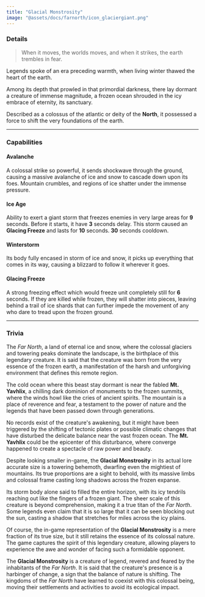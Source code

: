 ```yaml
---
title: "Glacial Monstrosity"
image: "@assets/docs/farnorth/icon_glaciergiant.png"
---
```


### Details

> When it moves, the worlds moves, and when it strikes, the earth trembles in fear.

Legends spoke of an era preceding warmth, when living winter thawed the heart of the earth.

Among its depth that prowled in that primordial darkness, there lay dormant a creature of immense magnitude, a frozen ocean shrouded in the icy embrace of eternity, its sanctuary.

Described as a colossus of the atlantic or deity of the **North**, it possessed a force to shift the very foundations of the earth.

---

### Capabilities

<Tabs client:load>

<Tab name="Main Attack">

#### Avalanche

A colossal strike so powerful, it sends shockwave through the ground, causing a massive avalanche of ice and snow to cascade down upon its foes. Mountain crumbles, and regions of ice shatter under the immense pressure.

</Tab>

<Tab name="Ability">

#### Ice Age

Ability to exert a giant storm that freezes enemies in very large areas for **9** seconds. Before it starts, it have **3** seconds delay. This storm caused an **Glacing Freeze** and lasts for **10** seconds. **30** seconds cooldown.

</Tab>

<Tab name="Passive">

#### Winterstorm

Its body fully encased in storm of ice and snow, it picks up everything that comes in its way, causing a blizzard to follow it wherever it goes.

</Tab>

<Tab name="Effects">

#### Glacing Freeze

A strong freezing effect which would freeze unit completely still for **6** seconds. If they are killed while frozen, they will shatter into pieces, leaving behind a trail of ice shards that can further impede the movement of any who dare to tread upon the frozen ground.

</Tab>

</Tabs>

----

### Trivia

<Accordion client:load title="Location of origin?">

The *Far North*, a land of eternal ice and snow, where the colossal glaciers and towering peaks dominate the landscape, is the birthplace of this legendary creature. It is said that the creature was born from the very essence of the frozen earth, a manifestation of the harsh and unforgiving environment that defines this remote region.

The cold ocean where this beast stay dormant is near the fabled **Mt. Yavhlix**, a chilling dark dominion of monuments to the frozen summits, where the winds howl like the cries of ancient spirits. The mountain is a place of reverence and fear, a testament to the power of nature and the legends that have been passed down through generations.

No records exist of the creature's awakening, but it might have been triggered by the shifting of tectonic plates or possible climatic changes that have disturbed the delicate balance near the vast frozen ocean. The **Mt. Yavhlix** could be the epicenter of this disturbance, where converge happened to create a spectacle of raw power and beauty.

</Accordion>

<Accordion client:load title="True size?">

Despite looking smaller in-game, the **Glacial Monstrosity** in its actual lore accurate size is a towering behemoth, dwarfing even the mightiest of mountains. Its true proportions are a sight to behold, with its massive limbs and colossal frame casting long shadows across the frozen expanse.

Its storm body alone said to filled the entire horizon, with its icy tendrils reaching out like the fingers of a frozen giant. The sheer scale of this creature is beyond comprehension, making it a true titan of the *Far North*. Some legends even claim that it is so large that it can be seen blocking out the sun, casting a shadow that stretches for miles across the icy plains.

Of course, the in-game representation of the **Glacial Monstrosity** is a mere fraction of its true size, but it still retains the essence of its colossal nature. The game captures the spirit of this legendary creature, allowing players to experience the awe and wonder of facing such a formidable opponent.

</Accordion>

<Accordion client:load title="Relation with Far North kingdoms?">

The **Glacial Monstrosity** is a creature of legend, revered and feared by the inhabitants of the *Far North*. It is said that the creature's presence is a harbinger of change, a sign that the balance of nature is shifting. The kingdoms of the *Far North* have learned to coexist with this colossal being, moving their settlements and activities to avoid its ecological impact.

</Accordion>
